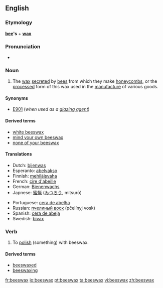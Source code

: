 ==English==

===Etymology===
'''[[bee]]'s''' + '''[[wax]]'''

===Pronunciation===
*{{audio|en-us-beeswax.ogg|Audio (US)}}

===Noun===
{{wikipedia}}
{{en-noun|-}}

# The [[wax]] [[secrete]]d by [[bee]]s from which they make [[honeycomb]]s, or the [[processed]] form of this wax used in the [[manufacture]] of various goods.

====Synonyms====
*[[E901]] (''when used as a [[glazing agent]]'')

====Derived terms====
*[[white beeswax]]
*[[mind your own beeswax]]
*[[none of your beeswax]]

====Translations====
{{trans-top|wax secreted by bees}}
*Dutch: [[bijenwas]] {{m}}
*Esperanto: [[abelvakso]]
*Finnish: [[mehiläisvaha]]
*French: [[cire d'abeille]] {{f}}
*German: [[Bienenwachs]] {{n}}
*Japnese: [[蜜蝋]] ([[みつろう]], mitsurō)
{{trans-mid}}
*Portuguese: [[cera de abelha]] {{f}}
*Russian: [[пчелиный воск]] (pčelínyj vosk) {{m}}
*Spanish: [[cera de abeja]] {{f}}
*Swedish: [[bivax]] {{n}}
{{trans-bottom}}

===Verb===
{{en-verb|beeswax|es}}

# {{transitive}} To [[polish]] (something) with beeswax.

====Derived terms====
*[[beeswaxed]]<!--adjective-->
*[[beeswaxing]]<!--noun-->

[[fr:beeswax]]
[[io:beeswax]]
[[pt:beeswax]]
[[ta:beeswax]]
[[vi:beeswax]]
[[zh:beeswax]]
